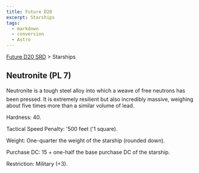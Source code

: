 ```yaml
---
title: Future D20
excerpt: Starships
tags:
  - markdown
  - conversion
  - Astro
---
```






[Future D20 SRD]( / ) > Starships




## Neutronite (PL 7)


Neutronite is a tough steel alloy into which a weave of free neutrons has been pressed. It is extremely resilient but also incredibly massive, weighing about five times more than a similar volume of lead.


Hardness: 40.


Tactical Speed Penalty: '500 feet ('1 square).


Weight: One-quarter the weight of the starship (rounded down).


Purchase DC: 15 + one-half the base purchase DC of the starship.


Restriction: Military (+3).




